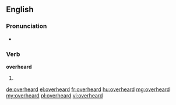 ==English==

===Pronunciation===
* {{IPA|/ˈovəɻhʌɻd/}}

===Verb===
'''overheard'''

# {{past of|overhear}}

[[de:overheard]]
[[el:overheard]]
[[fr:overheard]]
[[hu:overheard]]
[[mg:overheard]]
[[my:overheard]]
[[pl:overheard]]
[[vi:overheard]]